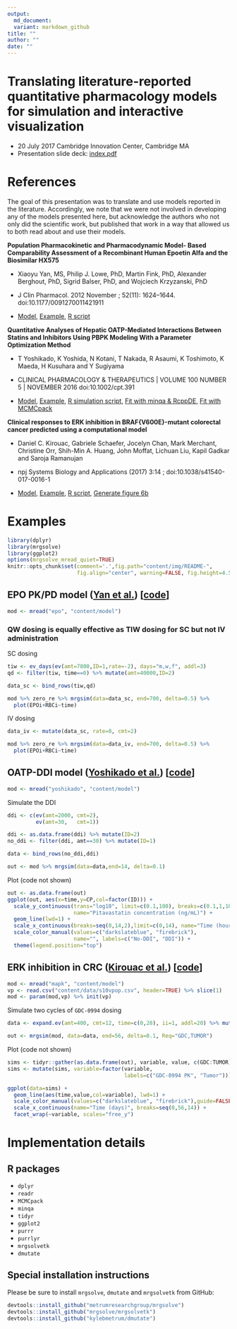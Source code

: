 ```yaml
---
output: 
  md_document:
  variant: markdown_github
title: ""
author: ""
date: ""
---
```


# Translating literature-reported quantitative pharmacology models for simulation and interactive visualization

- 20 July 2017 Cambridge Innovation Center, Cambridge MA
- Presentation slide deck: [index.pdf](index.pdf)

# References
The goal of this presentation was to translate and use models reported in the literature. Accordingly, we note that we were not involved in 
developing any of the models presented here, but acknowledge the authors who
not only did the scientific work, but published that work in a way that 
allowed us to both read about and use their models.

<a name="epo"></a>
__Population Pharmacokinetic and Pharmacodynamic Model- Based Comparability Assessment of a Recombinant Human Epoetin Alfa and the Biosimilar HX575__

- Xiaoyu Yan, MS, Philip J. Lowe, PhD, Martin Fink, PhD, Alexander Berghout, PhD, Sigrid Balser, PhD, and Wojciech Krzyzanski, PhD

- J Clin Pharmacol. 2012 November ; 52(11): 1624–1644. doi:10.1177/0091270011421911

- [Model](content/model/epo.cpp), [Example](#epoex), [R script](content/epo.R)

<a name="ddi"></a>
__Quantitative Analyses of Hepatic OATP-Mediated Interactions Between Statins and Inhibitors Using PBPK Modeling With a Parameter Optimization Method__

- T Yoshikado, K Yoshida, N Kotani, T Nakada, R Asaumi, K Toshimoto, K Maeda, H Kusuhara and Y Sugiyama

- CLINICAL PHARMACOLOGY & THERAPEUTICS | VOLUME 100 NUMBER 5 | NOVEMBER 2016 doi:10.1002/cpt.391

- [Model](content/model/yoshikado.cpp), [Example](#ddiex), [R simulation script](content/yoshikado.R), 
[Fit with minqa & RcppDE](content/fit.R), [Fit with MCMCpack](content/fit_mcmc.R)


<a name="erki"></a>
__Clinical responses to ERK inhibition in BRAF{V600E}-mutant colorectal cancer predicted using a computational model__

- Daniel C. Kirouac, Gabriele Schaefer, Jocelyn Chan, Mark Merchant, Christine Orr, Shih-Min A. Huang, John Moffat, Lichuan Liu, Kapil Gadkar and Saroja Ramanujan

- npj Systems Biology and Applications  (2017) 3:14  ; doi:10.1038/s41540-017-0016-1

- [Model](content/model/mapk.cpp), [Example](#erkiex), [R script](content/mapk.R), [Generate figure 6b](content/mapk_figure.R)


# Examples

```r
library(dplyr)
library(mrgsolve)
library(ggplot2)
options(mrgsolve_mread_quiet=TRUE)
knitr::opts_chunk$set(comment='.',fig.path="content/img/README-",
                      fig.align="center", warning=FALSE, fig.height=4.5, fig.width=10)
```

<a name="epoex"></a>

## EPO PK/PD model ([Yan et al.](#epo)) [[code](content/model/epo.cpp)]
```r
mod <- mread("epo", "content/model")
```

### QW dosing is equally effective as TIW dosing for SC but not IV administration

SC dosing

```r
tiw <- ev_days(ev(amt=7800,ID=1,rate=-2), days="m,w,f", addl=3)
qd <- filter(tiw, time==0) %>% mutate(amt=40000,ID=2)

data_sc <- bind_rows(tiw,qd)
```

```r
mod %>% zero_re %>% mrgsim(data=data_sc, end=700, delta=0.5) %>% 
  plot(EPOi+RBCi~time)
```

IV dosing

```r
data_iv <- mutate(data_sc, rate=0, cmt=2)
```


```r
mod %>% zero_re %>% mrgsim(data=data_iv, end=700, delta=0.5) %>% 
  plot(EPOi+RBCi~time)
```

<a name="ddiex"></a>

## OATP-DDI model ([Yoshikado et al.](#ddi)) [[code](content/model/yoshikado.cpp)]

```r
mod <- mread("yoshikado", "content/model")
```

Simulate the DDI
```r
ddi <- c(ev(amt=2000, cmt=2),
         ev(amt=30,   cmt=1))

ddi <- as.data.frame(ddi) %>% mutate(ID=2)
no_ddi <- filter(ddi, amt==30) %>% mutate(ID=1)

data <- bind_rows(no_ddi,ddi)

out <- mod %>% mrgsim(data=data,end=14, delta=0.1)
```

Plot (code not shown)

```r
out <- as.data.frame(out)
ggplot(out, aes(x=time,y=CP,col=factor(ID))) + 
  scale_y_continuous(trans="log10", limit=c(0.1,100), breaks=c(0.1,1,10,100),
                     name="Pitavastatin concentration (ng/mL)") + 
  geom_line(lwd=1) + 
  scale_x_continuous(breaks=seq(0,14,2),limit=c(0,14), name="Time (hours)") + 
  scale_color_manual(values=c("darkslateblue", "firebrick"), 
                     name="", labels=c("No-DDI", "DDI")) + 
  theme(legend.position="top")

```

<a name="erkiex"></a>

## ERK inhibition in CRC ([Kirouac et al.](#erki)) [[code](content/model/mapk.cpp)]

```r
mod <- mread("mapk", "content/model")
vp <- read.csv("content/data/s10vpop.csv", header=TRUE) %>% slice(1)
mod <- param(mod,vp) %>% init(vp)
```


Simulate two cycles of  `GDC-0994` dosing

```r
data <- expand.ev(amt=400, cmt=12, time=c(0,28), ii=1, addl=20) %>% mutate(ID=1)

out <- mrgsim(mod, data=data, end=56, delta=0.1, Req="GDC,TUMOR")
```

Plot (code not shown)

```r
sims <- tidyr::gather(as.data.frame(out), variable, value, c(GDC:TUMOR))
sims <- mutate(sims, variable=factor(variable,
                                     labels=c("GDC-0994 PK", "Tumor")))

ggplot(data=sims) + 
  geom_line(aes(time,value,col=variable), lwd=1) + 
  scale_color_manual(values=c("darkslateblue", "firebrick"),guide=FALSE) +
  scale_x_continuous(name="Time (days)", breaks=seq(0,56,14)) + 
  facet_wrap(~variable, scales="free_y")
```


# Implementation details

## R packages
- `dplyr`
- `readr`
- `MCMCpack`
- `minqa`
- `tidyr`
- `ggplot2`
- `purrr`
- `purrlyr`
- `mrgsolvetk`
- `dmutate`


## Special installation instructions
Please be sure to install `mrgsolve`, `dmutate` and `mrgsolvetk` from GitHub:
```r
devtools::install_github("metrumresearchgroup/mrgsolve")
devtools::install_github("mrgsolve/mrgsolvetk")
devtools::install_github("kylebmetrum/dmutate")
```
